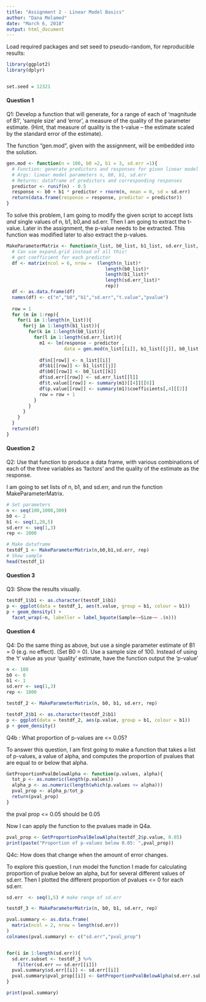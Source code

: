 ```yaml
---
title: "Assignment 2 - Linear Model Basics"
author: "Dana Melamed"
date: "March 6, 2018"
output: html_document
---
```


Load required packages and set seed to pseudo-random, for reproducible results:
```r
library(ggplot2)
library(dplyr)


set.seed = 12321
```

####  Question 1
Q1: Develop a function that will generate, for a range of each of ‘magnitude of B1’, ‘sample size’ and ‘error’, a measure of the quality of the parameter estimate. (Hint, that measure of quality is the t-value – the estimate scaled by the standard error of the estimate).

The function "gen.mod", given with the assignment, will be embedded into the solution.
```r
gen.mod <- function(n = 100, b0 =2, b1 = 3, sd.err =1){
  # Function: generate predictors and responses for given linear model parameters
  # Args: linear model parameters n, b0, b1, sd.err
  # Returns: dataframe of predictors and corresponding responses
  predictor <- runif(n) - 0.5
  response <- b0 + b1 * predictor + rnorm(n, mean = 0, sd = sd.err)
  return(data.frame(response = response, predictor = predictor))
}
```




To solve this problem, I am going to modify the given script to accept lists *and* single values of n, b1, b0,and sd.err. Then I am going to extract the t-value. Later in the assignment, the p-value needs to be extracted. This function was modified later to also extract the p-values.
```r
MakeParameterMatrix <- function(n_list, b0_list, b1_list, sd.err_list, rep){
  # Can use expand.grid instead of all this!
  # get coefficient for each predictor
  df <- matrix(ncol = 6, nrow =  (length(n_list)*
                                    length(b0_list)*
                                    length(b1_list)*
                                    length(sd.err_list)*
                                    rep))
  df <- as.data.frame(df)
  names(df) <- c("n","b0","b1","sd.err","t.value","pvalue")
  
  row = 1
  for (m in 1:rep){
    for(i in 1:length(n_list)){
      for(j in 1:length(b1_list)){
        for(k in 1:length(b0_list)){
          for(l in 1:length(sd.err_list)){
            m1 <- lm(response ~ predictor , 
                     data = gen.mod(n_list[[i]], b1_list[[j]], b0_list[[k]], sd.err_list[[l]]))
            
            df$n[[row]] <- n_list[[i]]
            df$b1[[row]] <- b1_list[[j]]
            df$b0[[row]] <- b0_list[[k]]
            df$sd.err[[row]] <- sd.err_list[[l]]
            df$t.value[[row]] <- summary(m1)[[4]][[6]]
            df$p.value[[row]] <- summary(m1)$coefficients[,4][[2]]
            row = row + 1
          }
        }
      }
    }
  }
  return(df)
}
```


#### Question 2
Q2: Use that function to produce a data frame, with various combinations of each of the three variables as ‘factors’ and the quality of the estimate as the response.

I am going to set lists of n, b1, and sd.err, and run the function MakeParameterMatrix.
```r
# Set parameters
n <- seq(100,1000,300)
b0 <- 2
b1 <- seq(1,20,5)
sd.err <- seq(1,3)
rep <- 1000

# Make dataframe
testdf_1 <- MakeParameterMatrix(n,b0,b1,sd.err, rep)
# Show sample
head(testdf_1)

```


#### Question 3
Q3: Show the results visually.



```r
testdf_1$b1 <- as.character(testdf_1$b1)
p <- ggplot(data = testdf_1, aes(t.value, group = b1, colour = b1))
p + geom_density() +
  facet_wrap(~n, labeller = label_bquote(Sample~~Size~~ .(n)))
```

#### Question 4
Q4: Do the same thing as above, but use a single parameter estimate of B1 = 0 (e.g. no effect). (Set B0 = 0). Use a sample size of 100. Instead of using the ‘t’ value as your ‘quality’ estimate, have the function output the ‘p-value’


```r

n <- 100
b0 <- 0
b1 <- 1
sd.err <- seq(1,3)
rep <- 1000

testdf_2 <- MakeParameterMatrix(n, b0, b1, sd.err, rep)

testdf_2$b1 <- as.character(testdf_2$b1)
p <- ggplot(data = testdf_2, aes(p.value, group = b1, colour = b1))
p + geom_density()
```


Q4b : What proportion of p-values are <= 0.05?

To answer this question, I am first going to make a function that takes a list of p-values, a value of alpha, and computes the proportion of pvalues that are equal to or below that alpha.
```r
GetProportionPvalBelowAlpha <- function(p.values, alpha){
  tot_p <- as.numeric(length(p.values))
  alpha_p <- as.numeric(length(which(p.values <= alpha)))
  pval_prop <- alpha_p/tot_p
  return(pval_prop)
}
```

the pval prop <= 0.05 should be 0.05


Now I can apply the function to the pvalues made in Q4a.
```r
pval_prop <- GetProportionPvalBelowAlpha(testdf_2$p.value, 0.05)
print(paste("Proportion of p-values below 0.05: ",pval_prop))
```


Q4c: How does that change when the amount of error changes.

To explore this question, I run model the function I made for calculating proportion of pvalue below an alpha, but for several different values of sd.err. Then I plotted the different proportion of pvalues <= 0 for each sd.err.
```r
sd.err  <- seq(1,5) # make range of sd.err

testdf_3 <- MakeParameterMatrix(n, b0, b1, sd.err, rep) 

pval.summary <- as.data.frame(
  matrix(ncol = 2, nrow = length(sd.err))
)
colnames(pval.summary) <- c("sd.err","pval_prop")


for(i in 1:length(sd.err)){
  sd.err.subset <- testdf_3 %>%
    filter(sd.err == sd.err[[i]])
  pval.summary$sd.err[[i]] <- sd.err[[i]]
  pval.summary$pval_prop[[i]] <- GetProportionPvalBelowAlpha(sd.err.subset$p.value, 0.05)
}

print(pval.summary)
```

